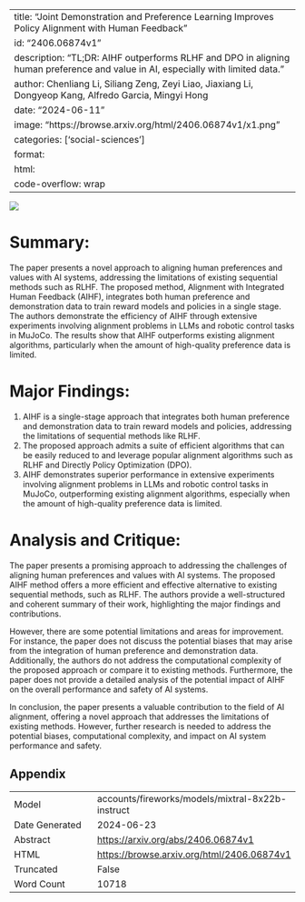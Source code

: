 
---
title: "Joint Demonstration and Preference Learning Improves Policy Alignment with Human Feedback"
id: "2406.06874v1"
description: "TL;DR: AIHF outperforms RLHF and DPO in aligning human preference and value in AI, especially with limited data."
author: Chenliang Li, Siliang Zeng, Zeyi Liao, Jiaxiang Li, Dongyeop Kang, Alfredo Garcia, Mingyi Hong
date: "2024-06-11"
image: "https://browse.arxiv.org/html/2406.06874v1/x1.png"
categories: ['social-sciences']
format:
  html:
    code-overflow: wrap
---

![](https://browse.arxiv.org/html/2406.06874v1/x1.png)

# Summary:

The paper presents a novel approach to aligning human preferences and values with AI systems, addressing the limitations of existing sequential methods such as RLHF. The proposed method, Alignment with Integrated Human Feedback (AIHF), integrates both human preference and demonstration data to train reward models and policies in a single stage. The authors demonstrate the efficiency of AIHF through extensive experiments involving alignment problems in LLMs and robotic control tasks in MuJoCo. The results show that AIHF outperforms existing alignment algorithms, particularly when the amount of high-quality preference data is limited.

# Major Findings:

1. AIHF is a single-stage approach that integrates both human preference and demonstration data to train reward models and policies, addressing the limitations of sequential methods like RLHF.
2. The proposed approach admits a suite of efficient algorithms that can be easily reduced to and leverage popular alignment algorithms such as RLHF and Directly Policy Optimization (DPO).
3. AIHF demonstrates superior performance in extensive experiments involving alignment problems in LLMs and robotic control tasks in MuJoCo, outperforming existing alignment algorithms, especially when the amount of high-quality preference data is limited.

# Analysis and Critique:

The paper presents a promising approach to addressing the challenges of aligning human preferences and values with AI systems. The proposed AIHF method offers a more efficient and effective alternative to existing sequential methods, such as RLHF. The authors provide a well-structured and coherent summary of their work, highlighting the major findings and contributions.

However, there are some potential limitations and areas for improvement. For instance, the paper does not discuss the potential biases that may arise from the integration of human preference and demonstration data. Additionally, the authors do not address the computational complexity of the proposed approach or compare it to existing methods. Furthermore, the paper does not provide a detailed analysis of the potential impact of AIHF on the overall performance and safety of AI systems.

In conclusion, the paper presents a valuable contribution to the field of AI alignment, offering a novel approach that addresses the limitations of existing methods. However, further research is needed to address the potential biases, computational complexity, and impact on AI system performance and safety.

## Appendix

|          |          |
|----------|----------|
| Model     | accounts/fireworks/models/mixtral-8x22b-instruct       |
| Date Generated     | 2024-06-23       |
| Abstract | [https://arxiv.org/abs/2406.06874v1](https://arxiv.org/abs/2406.06874v1)        |
| HTML     | [https://browse.arxiv.org/html/2406.06874v1](https://browse.arxiv.org/html/2406.06874v1)       |
| Truncated       | False       |
| Word Count       | 10718       |